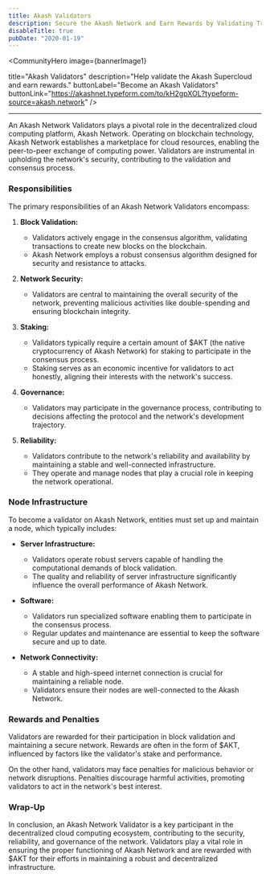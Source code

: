 ```yaml
---
title: Akash Validators
description: Secure the Akash Network and Earn Rewards by Validating Transactions.
disableTitle: true
pubDate: "2020-01-19"
---
```




<CommunityHero
  image={bannerImage1}
 
  title="Akash Validators"
  description="Help validate the Akash Supercloud and earn rewards."
  buttonLabel="Become an Akash Validators"
  buttonLink="https://akashnet.typeform.com/to/kH2gpXOL?typeform-source=akash.network"
/>

---

An Akash Network Validators plays a pivotal role in the decentralized cloud computing platform, Akash Network. Operating on blockchain technology, Akash Network establishes a marketplace for cloud resources, enabling the peer-to-peer exchange of computing power. Validators are instrumental in upholding the network's security, contributing to the validation and consensus process.

### Responsibilities

The primary responsibilities of an Akash Network Validators encompass:

1. **Block Validation:**
   - Validators actively engage in the consensus algorithm, validating transactions to create new blocks on the blockchain.
   - Akash Network employs a robust consensus algorithm designed for security and resistance to attacks.

2. **Network Security:**
   - Validators are central to maintaining the overall security of the network, preventing malicious activities like double-spending and ensuring blockchain integrity.

3. **Staking:**
   - Validators typically require a certain amount of $AKT (the native cryptocurrency of Akash Network) for staking to participate in the consensus process.
   - Staking serves as an economic incentive for validators to act honestly, aligning their interests with the network's success.

4. **Governance:**
   - Validators may participate in the governance process, contributing to decisions affecting the protocol and the network's development trajectory.

5. **Reliability:**
   - Validators contribute to the network's reliability and availability by maintaining a stable and well-connected infrastructure.
   - They operate and manage nodes that play a crucial role in keeping the network operational.

### Node Infrastructure

To become a validator on Akash Network, entities must set up and maintain a node, which typically includes:

- **Server Infrastructure:**
  - Validators operate robust servers capable of handling the computational demands of block validation.
  - The quality and reliability of server infrastructure significantly influence the overall performance of Akash Network.

- **Software:**
  - Validators run specialized software enabling them to participate in the consensus process.
  - Regular updates and maintenance are essential to keep the software secure and up to date.

- **Network Connectivity:**
  - A stable and high-speed internet connection is crucial for maintaining a reliable node.
  - Validators ensure their nodes are well-connected to the Akash Network.

### Rewards and Penalties

Validators are rewarded for their participation in block validation and maintaining a secure network. Rewards are often in the form of $AKT, influenced by factors like the validator's stake and performance.

On the other hand, validators may face penalties for malicious behavior or network disruptions. Penalties discourage harmful activities, promoting validators to act in the network's best interest.

### Wrap-Up

In conclusion, an Akash Network Validator is a key participant in the decentralized cloud computing ecosystem, contributing to the security, reliability, and governance of the network. Validators play a vital role in ensuring the proper functioning of Akash Network and are rewarded with $AKT for their efforts in maintaining a robust and decentralized infrastructure.
